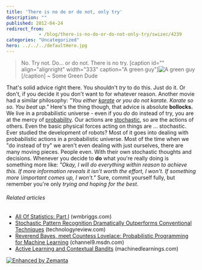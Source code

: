 ```yaml
---
title: 'There is no do or do not, only try'
description: ""
published: 2012-04-24
redirect_from: 
            - /blog/there-is-no-do-or-do-not-only-try/swizec/4239
categories: "Uncategorized"
hero: ../../../defaultHero.jpg
---
```

> No. Try not. Do... or do not. There is no try. \[caption id=&quot;&quot; align=&quot;alignright&quot; width=&quot;333&quot; caption=&quot;A green guy&quot;]![A green guy](http://images.wikia.com/starwars/images/e/e0/Yoda_SWSB.jpg "A green guy")\[/caption] ~ Some Green Dude

That&#x27;s solid advice right there. You shouldn&#x27;t _try_ to do this. Just do it. Or don&#x27;t, if you decide it you don&#x27;t want to for whatever reason. Another movie had a similar philosophy: _&quot;You either [karate](http://en.wikipedia.org/wiki/Karate "Karate") or you do not karate. Karate so so. You beat up.&quot;_ Here&#x27;s the thing though, that advice is absolute **bollocks.** We live in a probabilistic universe - even if you _do_ do instead of try, you are at the mercy of [probability](http://en.wikipedia.org/wiki/Probability "Probability"). Our actions are [stochastic](http://en.wikipedia.org/wiki/Stochastic "Stochastic"), so are the actions of others. Even the basic physical forces acting on things are ... stochastic. Ever studied the development of robots? Most of it goes into dealing with probabilistic actions in a probabilistic universe. Most of the time when we &quot;do instead of try&quot; we aren&#x27;t even dealing with just ourselves, there are many moving pieces. People even. With their own stochastic thoughts and decisions. Whenever you decide to **do** what you&#x27;re really doing is something more like: _&quot;Okay, I will do everything within reason to achieve this. If more information reveals it isn&#x27;t worth the effort, I won&#x27;t. If something more \\important comes up, I won&#x27;t.&quot;_ Sure, commit yourself fully, but remember you&#x27;re only _trying and hoping for the best_. 

###### Related articles

- [All Of Statistics: Part I](http://wmbriggs.com/blog/?p=5117) (wmbriggs.com)
- [Stochastic Pattern Recognition Dramatically Outperforms Conventional Techniques](http://www.technologyreview.com/blog/arxiv/27598/) (technologyreview.com)
- [Reverend Bayes, meet Countess Lovelace: Probabilistic Programming for Machine Learning](http://channel9.msdn.com/Events/Lang-NEXT/Lang-NEXT-2012/Reverend-Bayes-meet-Countess-Lovelace-Probabilistic-Programming-for-Machine-Learning) (channel9.msdn.com)
- [Active Learning and Contextual Bandits](http://www.machinedlearnings.com/2012/02/active-learning-and-contextual-bandits.html) (machinedlearnings.com)

[![Enhanced by Zemanta](http://img.zemanta.com/zemified_e.png?x-id=fe347ba2-460e-43ca-9458-543f6f144f40)](http://www.zemanta.com/ "Enhanced by Zemanta")